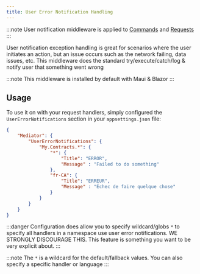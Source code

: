 ```yaml
---
title: User Error Notification Handling
---
```


:::note
User notification middleware is applied to [Commands](../commands) and [Requests](../requests)
:::

User notification exception handling is great for scenarios where the user initiates an action, but an issue occurs
such as the network failing, data issues, etc.  This middleware does the standard try/execute/catch/log & notify user
that something went wrong

:::note
This middleware is installed by default with Maui & Blazor
:::

## Usage

To use it on with your request handlers, simply configured the `UserErrorNotifications` section in your `appsettings.json` file:

```json
{
    "Mediator": {
        "UserErrorNotifications": {
            "My.Contracts.*": {
                "*": {
                    "Title": "ERROR",
                    "Message" : "Failed to do something"
                },
                "fr-CA": {
                    "Title": "ERREUR",
                    "Message" : "Échec de faire quelque chose"
                }
            }
        }
    }
}
```

:::danger
Configuration does allow you to specify wildcard/globs `*` to specify all handlers in a namespace use user error notifications. 
WE STRONGLY DISCOURAGE THIS.  This feature is something you want to be very explicit about.
:::


:::note
The `*` is a wildcard for the default/fallback values.  You can also specify a specific handler or language
:::